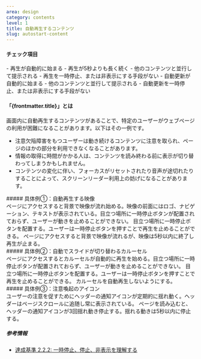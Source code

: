 ```yaml
---
area: design
category: contents
level: 1
title: 自動再生するコンテンツ
slug: autostart-content
---
```



#### チェック項目

<Checkpoint title="動き、点滅、スクロールのあるコンテンツは、以下の条件にすべて当てはまると問題があるため避けるようにする">
  - 再生が自動的に始まる
  - 再生が5秒よりも長く続く
  - 他のコンテンツと並行して提示される
  - 再生を一時停止、または非表示にする手段がない
</Checkpoint>

<Checkpoint title="定期的に自動更新されるコンテンツは、以下の条件にすべて当てはまると問題があるため避けるようにする">
  - 自動更新が自動的に始まる
  - 他のコンテンツと並行して提示される
  - 自動更新を一時停止、または非表示にする手段がない
</Checkpoint>

#### 「{frontmatter.title}」とは

<Level level={frontmatter.level} />

画面内に自動再生するコンテンツがあることで、特定のユーザーがウェブページの利用が困難になることがあります。以下はその一例です。

- 注意欠陥障害をもつユーザーは動き続けるコンテンツに注意を取られ、ページのほかの部分を利用できなくなることがあります。
- 情報の取得に時間がかかる人は、コンテンツを読み終わる前に表示が切り替わってしまうかもしれません。
- コンテンツの変化に伴い、フォーカスがリセットされたり音声が途切れたりすることによって、スクリーンリーダー利用上の妨げになることがあります。

<Cases>
  <div slot="title">
    ##### 具体例①：自動再生する映像
  </div>
  <Case type="bad" title="演出ビデオが背景で動き続ける">
    ページにアクセスすると背景で映像が流れ始める。映像の前面にはロゴ、ナビゲーション、テキストが表示されている。目立つ場所に一時停止ボタンが配置されておらず、ユーザーが動きを止めることができない。
  </Case>
  <Case type="good" title="再生を一時停止できるようにする">
    目立つ場所に一時停止ボタンを配置する。ユーザーは一時停止ボタンを押すことで再生を止めることができる。
  </Case>
  <Case type="good" title="再生を5秒以内に停止する">
    ページにアクセスすると背景で映像が流れるが、映像は5秒以内に終了し再生が止まる。
  </Case>
</Cases>


<Cases>
  <div slot="title">
    ##### 具体例②：自動でスライドが切り替わるカルーセル
  </div>
  <Case type="bad" title="一時停止できない">
    ページにアクセスするとカルーセルが自動的に再生を始める。目立つ場所に一時停止ボタンが配置されておらず、ユーザーが動きを止めることができない。
  </Case>
  <Case type="good" title="再生を一時停止できるようにする">
    目立つ場所に一時停止ボタンを配置する。ユーザーは一時停止ボタンを押すことで再生を止めることができる。
  </Case>
  <Case type="good" title="自動再生しないようにする">
    カルーセルを自動再生しないようにする。
  </Case>
</Cases>

<Cases>
  <div slot="title">
    ##### 具体例③：注意喚起のアイコン
  </div>
  <Case type="bad" title="一定周期で動き続ける">
    ユーザーの注意を促すためにヘッダーの通知アイコンが定期的に揺れ動く。ヘッダーはページスクロールに追随し常に表示されている。
  </Case>
  <Case type="good" title="動きを5秒以内に停止する">
    ページを読み込むと、ヘッダーの通知アイコンが3回揺れ動き停止する。揺れる動きは5秒以内に停止する。
  </Case>
</Cases>

##### 参考情報

- [達成基準 2.2.2: 一時停止、停止、非表示を理解する](https://waic.jp/translations/WCAG21/Understanding/pause-stop-hide)
